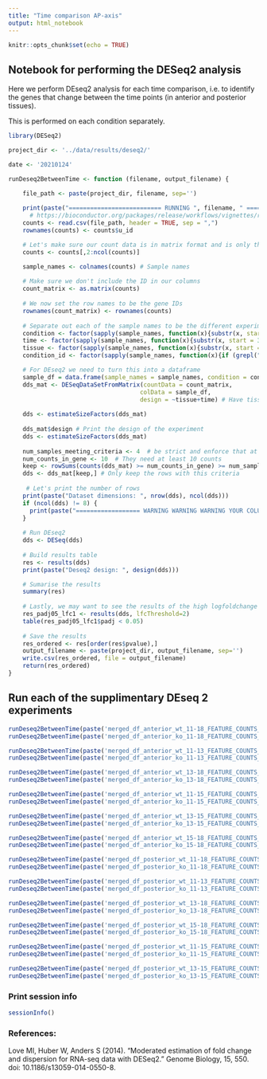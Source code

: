 ```yaml
---
title: "Time comparison AP-axis"
output: html_notebook
---
```


```r
knitr::opts_chunk$set(echo = TRUE)
```

## Notebook for performing the DESeq2 analysis

Here we perform DEseq2 analysis for each time comparison, i.e. to identify the genes that change between the time points (in anterior and posterior tissues).

This is performed on each condition separately.

```r
library(DESeq2)

project_dir <- '../data/results/deseq2/'

date <- '20210124'

runDeseq2BetweenTime <- function (filename, output_filename) {

    file_path <- paste(project_dir, filename, sep='')
  
    print(paste("========================== RUNNING ", filename, " ============================", sep=""))
      # https://bioconductor.org/packages/release/workflows/vignettes/rnaseqGene/inst/doc/rnaseqGene.html
    counts <- read.csv(file_path, header = TRUE, sep = ",")
    rownames(counts) <- counts$u_id

    # Let's make sure our count data is in matrix format and is only the numeric columns i.e. everything but the genes
    counts <- counts[,2:ncol(counts)]

    sample_names <- colnames(counts) # Sample names
    
    # Make sure we don't include the ID in our columns
    count_matrix <- as.matrix(counts)
    
    # We now set the row names to be the gene IDs
    rownames(count_matrix) <- rownames(counts) 
    
    # Separate out each of the sample names to be the different experiment conditions
    condition <- factor(sapply(sample_names, function(x){substr(x, start = 1, stop = 2)}))
    time <- factor(sapply(sample_names, function(x){substr(x, start = 3, stop = 4)}))
    tissue <- factor(sapply(sample_names, function(x){substr(x, start = 5, stop = 6)}))
    condition_id <- factor(sapply(sample_names, function(x){if (grepl("ko", x, fixed = TRUE)) {1} else {0}}))

    # For DEseq2 we need to turn this into a dataframe 
    sample_df = data.frame(sample_names = sample_names, condition = condition, time = time, tissue = tissue, condition_id=condition_id)
    dds_mat <- DESeqDataSetFromMatrix(countData = count_matrix,
                                     colData = sample_df,
                                     design = ~tissue+time) # Have tissue as a factor
    
    dds <- estimateSizeFactors(dds_mat)
    
    dds_mat$design # Print the design of the experiment
    dds <- estimateSizeFactors(dds_mat)
    
    num_samples_meeting_criteria <- 4  # be strict and enforce that at least half the samples need to meet the criteria (i.e. one full condition)
    num_counts_in_gene <- 10  # They need at least 10 counts
    keep <- rowSums(counts(dds_mat) >= num_counts_in_gene) >= num_samples_meeting_criteria
    dds <- dds_mat[keep,] # Only keep the rows with this criteria
    
     # Let's print the number of rows
    print(paste("Dataset dimensions: ", nrow(dds), ncol(dds)))
    if (ncol(dds) != 8) {
      print(paste("================== WARNING WARNING WARNING YOUR COLUMNS MAY HAVE THE WRONG DIMS  ===========================", sep=""))
    }
    
    # Run DEseq2
    dds <- DESeq(dds)
    
    # Build results table
    res <- results(dds)
    print(paste("Deseq2 design: ", design(dds)))

    # Sumarise the results
    summary(res)
    
    # Lastly, we may want to see the results of the high logfoldchange e.g. > 1 with a padj value < 0.05
    res_padj05_lfc1 <- results(dds, lfcThreshold=2)
    table(res_padj05_lfc1$padj < 0.05)
    
    # Save the results
    res_ordered <- res[order(res$pvalue),]
    output_filename <- paste(project_dir, output_filename, sep='')
    write.csv(res_ordered, file = output_filename)
    return(res_ordered)
}

```


## Run each of the supplimentary DEseq 2 experiments

```r
runDeseq2BetweenTime(paste('merged_df_anterior_wt_11-18_FEATURE_COUNTS_', date, '.csv', sep=''), paste('DEseq2_CNS_anterior_wt_11-18_', date, '.csv', sep=''))
runDeseq2BetweenTime(paste('merged_df_anterior_ko_11-18_FEATURE_COUNTS_', date, '.csv', sep=''), paste('DEseq2_CNS_anterior_ko_11-18_', date, '.csv', sep=''))

runDeseq2BetweenTime(paste('merged_df_anterior_wt_11-13_FEATURE_COUNTS_', date, '.csv', sep=''), paste('DEseq2_CNS_anterior_wt_11-13_', date, '.csv', sep=''))
runDeseq2BetweenTime(paste('merged_df_anterior_ko_11-13_FEATURE_COUNTS_', date, '.csv', sep=''), paste('DEseq2_CNS_anterior_ko_11-13_', date, '.csv', sep=''))

runDeseq2BetweenTime(paste('merged_df_anterior_wt_13-18_FEATURE_COUNTS_', date, '.csv', sep=''), paste('DEseq2_CNS_anterior_wt_13-18_', date, '.csv', sep=''))
runDeseq2BetweenTime(paste('merged_df_anterior_ko_13-18_FEATURE_COUNTS_', date, '.csv', sep=''), paste('DEseq2_CNS_anterior_ko_13-18_', date, '.csv', sep=''))

runDeseq2BetweenTime(paste('merged_df_anterior_wt_11-15_FEATURE_COUNTS_', date, '.csv', sep=''), paste('DEseq2_CNS_anterior_wt_11-15_', date, '.csv', sep=''))
runDeseq2BetweenTime(paste('merged_df_anterior_ko_11-15_FEATURE_COUNTS_', date, '.csv', sep=''), paste('DEseq2_CNS_anterior_ko_11-15_', date, '.csv', sep=''))

runDeseq2BetweenTime(paste('merged_df_anterior_wt_13-15_FEATURE_COUNTS_', date, '.csv', sep=''), paste('DEseq2_CNS_anterior_wt_13-15_', date, '.csv', sep=''))
runDeseq2BetweenTime(paste('merged_df_anterior_ko_13-15_FEATURE_COUNTS_', date, '.csv', sep=''), paste('DEseq2_CNS_anterior_ko_13-15_', date, '.csv', sep=''))

runDeseq2BetweenTime(paste('merged_df_anterior_wt_15-18_FEATURE_COUNTS_', date, '.csv', sep=''), paste('DEseq2_CNS_anterior_wt_15-18_', date, '.csv', sep=''))
runDeseq2BetweenTime(paste('merged_df_anterior_ko_15-18_FEATURE_COUNTS_', date, '.csv', sep=''), paste('DEseq2_CNS_anterior_ko_15-18_', date, '.csv', sep=''))

runDeseq2BetweenTime(paste('merged_df_posterior_wt_11-18_FEATURE_COUNTS_', date, '.csv', sep=''), paste('DEseq2_CNS_posterior_wt_11-18_', date, '.csv', sep=''))
runDeseq2BetweenTime(paste('merged_df_posterior_ko_11-18_FEATURE_COUNTS_', date, '.csv', sep=''), paste('DEseq2_CNS_posterior_ko_11-18_', date, '.csv', sep=''))

runDeseq2BetweenTime(paste('merged_df_posterior_wt_11-13_FEATURE_COUNTS_', date, '.csv', sep=''), paste('DEseq2_CNS_posterior_wt_11-13_', date, '.csv', sep=''))
runDeseq2BetweenTime(paste('merged_df_posterior_ko_11-13_FEATURE_COUNTS_', date, '.csv', sep=''), paste('DEseq2_CNS_posterior_ko_11-13_', date, '.csv', sep=''))

runDeseq2BetweenTime(paste('merged_df_posterior_wt_13-18_FEATURE_COUNTS_', date, '.csv', sep=''), paste('DEseq2_CNS_posterior_wt_13-18_', date, '.csv', sep=''))
runDeseq2BetweenTime(paste('merged_df_posterior_ko_13-18_FEATURE_COUNTS_', date, '.csv', sep=''), paste('DEseq2_CNS_posterior_ko_13-18_', date, '.csv', sep=''))

runDeseq2BetweenTime(paste('merged_df_posterior_wt_15-18_FEATURE_COUNTS_', date, '.csv', sep=''), paste('DEseq2_CNS_posterior_wt_15-18_', date, '.csv', sep=''))
runDeseq2BetweenTime(paste('merged_df_posterior_ko_15-18_FEATURE_COUNTS_', date, '.csv', sep=''), paste('DEseq2_CNS_posterior_ko_15-18_', date, '.csv', sep=''))

runDeseq2BetweenTime(paste('merged_df_posterior_wt_11-15_FEATURE_COUNTS_', date, '.csv', sep=''), paste('DEseq2_CNS_posterior_wt_11-15_', date, '.csv', sep=''))
runDeseq2BetweenTime(paste('merged_df_posterior_ko_11-15_FEATURE_COUNTS_', date, '.csv', sep=''), paste('DEseq2_CNS_posterior_ko_11-15_', date, '.csv', sep=''))

runDeseq2BetweenTime(paste('merged_df_posterior_wt_13-15_FEATURE_COUNTS_', date, '.csv', sep=''), paste('DEseq2_CNS_posterior_wt_13-15_', date, '.csv', sep=''))
runDeseq2BetweenTime(paste('merged_df_posterior_ko_13-15_FEATURE_COUNTS_', date, '.csv', sep=''), paste('DEseq2_CNS_posterior_ko_13-15_', date, '.csv', sep=''))
```

### Print session info
```r
sessionInfo()
```

### References:

Love MI, Huber W, Anders S (2014). “Moderated estimation of fold change and dispersion for RNA-seq data with DESeq2.” Genome Biology, 15, 550. doi: 10.1186/s13059-014-0550-8.

